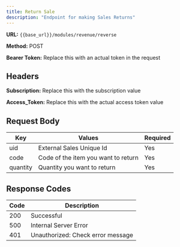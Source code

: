 ```yaml
---
title: Return Sale
description: "Endpoint for making Sales Returns"
---
```


**URL:** `{{base_url}}/modules/revenue/reverse`  <br />

**Method:** POST <br />

**Bearer Token:** Replace this with an actual token in the request

## Headers
**Subscription:** Replace this with the subscription value <br />

**Access_Token:** Replace this with the actual access token value

## Request Body

| Key           | Values                          | Required |
| ------------- | ------------------------------- | -------- |
| uid      | External Sales Unique Id       | Yes      |
| code       | Code of the item you want to return        | Yes      |
| quantity       | Quantity you want to return        | Yes      |


## Response Codes

| Code | Description                        |
| ---- | ---------------------------------- |
| 200  | Successful                         |
| 500  | Internal Server Error              |
| 401  | Unauthorized: Check error message  |

